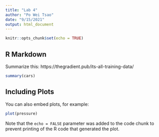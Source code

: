 ```yaml
---
title: "Lab 4"
author: "Po Wei Tsao"
date: "9/15/2021"
output: html_document
---
```


```r
knitr::opts_chunk$set(echo = TRUE)
```

## R Markdown

Summarize this: https://thegradient.pub/its-all-training-data/

```r
summary(cars)
```

## Including Plots

You can also embed plots, for example:

```r
plot(pressure)
```

Note that the `echo = FALSE` parameter was added to the code chunk to prevent printing of the R code that generated the plot.
